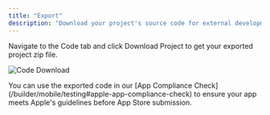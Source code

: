 ```yaml
---
title: "Export"
description: "Download your project's source code for external development or backup"
---
```


Navigate to the Code tab and click Download Project to get your exported project zip file.

![Code Download](/images/codedownload.png)

<Note>
  You can use the exported code in our [App Compliance Check](/builder/mobile/testing#apple-app-compliance-check) to ensure your app meets Apple's guidelines before App Store submission.
</Note>
